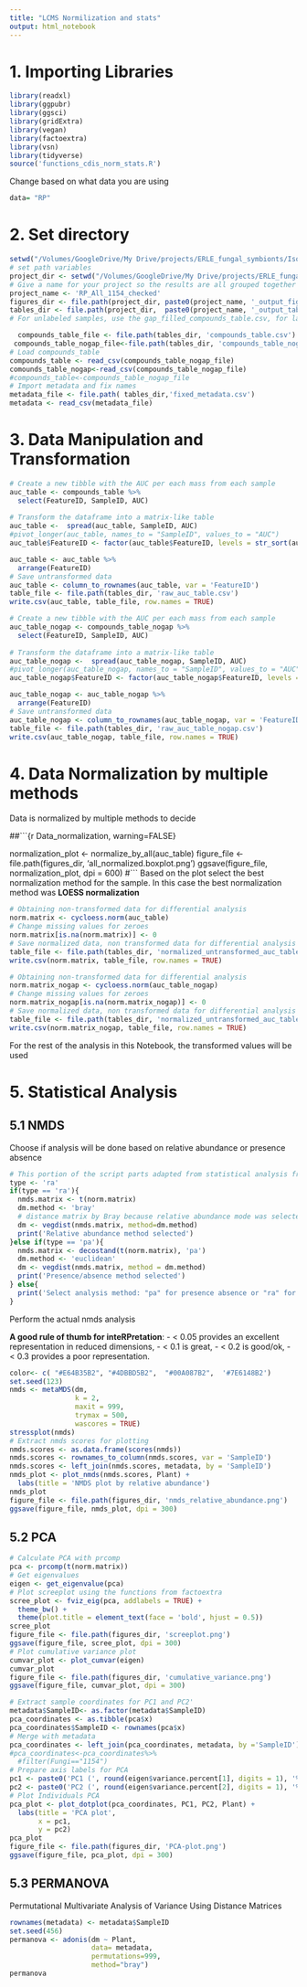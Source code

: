 ```yaml
---
title: "LCMS Normilization and stats"
output: html_notebook
---
```

# 1. Importing Libraries

```r

library(readxl)
library(ggpubr)
library(ggsci)
library(gridExtra)
library(vegan)
library(factoextra)
library(vsn)
library(tidyverse)
source('functions_cdis_norm_stats.R')
```

Change based on what data you are using
```r
data= "RP"
```

# 2. Set directory

```r

setwd("/Volumes/GoogleDrive/My Drive/projects/ERLE_fungal_symbionts/IsolatesAll_1154")
# set path variables
project_dir <- setwd("/Volumes/GoogleDrive/My Drive/projects/ERLE_fungal_symbionts/IsolatesAll_1154")
# Give a name for your project so the results are all grouped together in a directory with the same name
project_name <- 'RP_All_1154_checked'
figures_dir <- file.path(project_dir, paste0(project_name, '_output_figures'))
tables_dir <- file.path(project_dir,  paste0(project_name, '_output_tables'))
# For unlabeled samples, use the gap_filled_compounds_table.csv, for labeled samples use the compounds_table

  compounds_table_file <- file.path(tables_dir, 'compounds_table.csv')
 compounds_table_nogap_file<-file.path(tables_dir, 'compounds_table_nogap.csv')
# Load compounds_table
compounds_table <- read_csv(compounds_table_nogap_file)
comounds_table_nogap<-read_csv(compounds_table_nogap_file)
#compounds_table<-compounds_table_nogap_file
# Import metadata and fix names
metadata_file <- file.path( tables_dir,'fixed_metadata.csv')
metadata <- read_csv(metadata_file)
```

# 3. Data Manipulation and Transformation

```r
  
# Create a new tibble with the AUC per each mass from each sample
auc_table <- compounds_table %>% 
  select(FeatureID, SampleID, AUC)
  
# Transform the dataframe into a matrix-like table
auc_table <-  spread(auc_table, SampleID, AUC)
#pivot_longer(auc_table, names_to = "SampleID", values_to = "AUC")
auc_table$FeatureID <- factor(auc_table$FeatureID, levels = str_sort(auc_table$FeatureID, numeric = TRUE))

auc_table <- auc_table %>% 
  arrange(FeatureID)
# Save untransformed data
auc_table <- column_to_rownames(auc_table, var = 'FeatureID')
table_file <- file.path(tables_dir, 'raw_auc_table.csv')
write.csv(auc_table, table_file, row.names = TRUE)
```

```r
  
# Create a new tibble with the AUC per each mass from each sample
auc_table_nogap <- compounds_table_nogap %>% 
  select(FeatureID, SampleID, AUC)
  
# Transform the dataframe into a matrix-like table
auc_table_nogap <-  spread(auc_table_nogap, SampleID, AUC)
#pivot_longer(auc_table_nogap, names_to = "SampleID", values_to = "AUC")
auc_table_nogap$FeatureID <- factor(auc_table_nogap$FeatureID, levels = str_sort(auc_table_nogap$FeatureID, numeric = TRUE))

auc_table_nogap <- auc_table_nogap %>% 
  arrange(FeatureID)
# Save untransformed data
auc_table_nogap <- column_to_rownames(auc_table_nogap, var = 'FeatureID')
table_file <- file.path(tables_dir, 'raw_auc_table_nogap.csv')
write.csv(auc_table_nogap, table_file, row.names = TRUE)
```
# 4. Data Normalization by multiple methods

Data is normalized by multiple methods to decide

##```{r Data_normalization, warning=FALSE}

normalization_plot <- normalize_by_all(auc_table)
figure_file <- file.path(figures_dir, 'all_normalized.boxplot.png')
ggsave(figure_file, normalization_plot, dpi = 600)
#```
Based on the plot select the best normalization method for the sample.
In this case the best normalization method was **LOESS normalization**


```r
# Obtaining non-transformed data for differential analysis
norm.matrix <- cycloess.norm(auc_table)
# Change missing values for zeroes
norm.matrix[is.na(norm.matrix)] <- 0
# Save normalized data, non transformed data for differential analysis
table_file <- file.path(tables_dir, 'normalized_untransformed_auc_table.csv')
write.csv(norm.matrix, table_file, row.names = TRUE)
```

```r
# Obtaining non-transformed data for differential analysis
norm.matrix_nogap <- cycloess.norm(auc_table_nogap)
# Change missing values for zeroes
norm.matrix_nogap[is.na(norm.matrix_nogap)] <- 0
# Save normalized data, non transformed data for differential analysis
table_file <- file.path(tables_dir, 'normalized_untransformed_auc_table_nogap.csv')
write.csv(norm.matrix_nogap, table_file, row.names = TRUE)
```
For the rest of the analysis in this Notebook, the transformed values will be used

# 5. Statistical Analysis
## 5.1 NMDS 

Choose if analysis will be done based on relative abundance or presence absence

```r


# This portion of the script parts adapted from statistical analysis from MetaboTandem and MetaboDirect pipelines
type <- 'ra'
if(type == 'ra'){
  nmds.matrix <- t(norm.matrix)
  dm.method <- 'bray'
  # distance matrix by Bray because relative abundance mode was selected
  dm <- vegdist(nmds.matrix, method=dm.method)
  print('Relative abundance method selected')
}else if(type == 'pa'){
  nmds.matrix <- decostand(t(norm.matrix), 'pa')
  dm.method <- 'euclidean'
  dm <- vegdist(nmds.matrix, method = dm.method)
  print('Presence/absence method selected')
} else{
  print('Select analysis method: "pa" for presence absence or "ra" for relative abundance')
}
```

Perform the actual nmds analysis

**A good rule of thumb for inteRPretation**: 
- < 0.05 provides an excellent representation in reduced dimensions, 
- < 0.1 is great, 
- < 0.2 is good/ok, 
- < 0.3 provides a poor representation. 


```r
color<- c( "#E64B35B2", "#4DBBD5B2",  "#00A087B2",  '#7E6148B2')
set.seed(123)
nmds <- metaMDS(dm,
                k = 2,
                maxit = 999,
                trymax = 500,
                wascores = TRUE)
stressplot(nmds)
# Extract nmds scores for plotting
nmds.scores <- as.data.frame(scores(nmds))
nmds.scores <- rownames_to_column(nmds.scores, var = 'SampleID')
nmds.scores <- left_join(nmds.scores, metadata, by = 'SampleID')
nmds_plot <- plot_nmds(nmds.scores, Plant) +
  labs(title = 'NMDS plot by relative abundance')
nmds_plot
figure_file <- file.path(figures_dir, 'nmds_relative_abundance.png')
ggsave(figure_file, nmds_plot, dpi = 300)
```
## 5.2 PCA

```r
# Calculate PCA with prcomp
pca <- prcomp(t(norm.matrix))
# Get eigenvalues
eigen <- get_eigenvalue(pca)
# Plot screeplot using the functions from factoextra
scree_plot <- fviz_eig(pca, addlabels = TRUE) +
  theme_bw() +
  theme(plot.title = element_text(face = 'bold', hjust = 0.5))
scree_plot 
figure_file <- file.path(figures_dir, 'screeplot.png')
ggsave(figure_file, scree_plot, dpi = 300)
# Plot cumulative variance plot
cumvar_plot <- plot_cumvar(eigen)
cumvar_plot
figure_file <- file.path(figures_dir, 'cumulative_variance.png')
ggsave(figure_file, cumvar_plot, dpi = 300)
```
```r
# Extract sample coordinates for PC1 and PC2'
metadata$SampleID<- as.factor(metadata$SampleID)
pca_coordinates <- as.tibble(pca$x)
pca_coordinates$SampleID <- rownames(pca$x)
# Merge with metadata
pca_coordinates <- left_join(pca_coordinates, metadata, by ='SampleID')
#pca_coordinates<-pca_coordinates%>%
  #filter(Fungi=="1154")
# Prepare axis labels for PCA
pc1 <- paste0('PC1 (', round(eigen$variance.percent[1], digits = 1), '%)')
pc2 <- paste0('PC2 (', round(eigen$variance.percent[2], digits = 1), '%)')
# Plot Individuals PCA
pca_plot <- plot_dotplot(pca_coordinates, PC1, PC2, Plant) +
  labs(title = 'PCA plot',
       x = pc1,
       y = pc2)
pca_plot
figure_file <- file.path(figures_dir, 'PCA-plot.png')
ggsave(figure_file, pca_plot, dpi = 300)
```

## 5.3 PERMANOVA

Permutational Multivariate Analysis of Variance Using Distance Matrices

```r
rownames(metadata) <- metadata$SampleID
set.seed(456)
permanova <- adonis(dm ~ Plant, 
                    data= metadata, 
                    permutations=999, 
                    method="bray")
permanova
```





